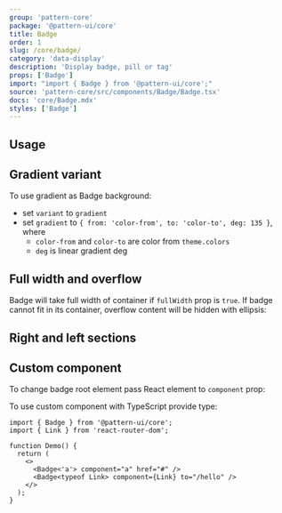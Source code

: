 ```yaml
---
group: 'pattern-core'
package: '@pattern-ui/core'
title: Badge
order: 1
slug: /core/badge/
category: 'data-display'
description: 'Display badge, pill or tag'
props: ['Badge']
import: "import { Badge } from '@pattern-ui/core';"
source: 'pattern-core/src/components/Badge/Badge.tsx'
docs: 'core/Badge.mdx'
styles: ['Badge']
---
```



## Usage

<ControlDemo data={BadgeDemos.control} />

## Gradient variant

To use gradient as Badge background:

- set `variant` to `gradient`
- set `gradient` to `{ from: 'color-from', to: 'color-to', deg: 135 }`, where
  - `color-from` and `color-to` are color from `theme.colors`
  - `deg` is linear gradient deg

<Demo data={BadgeDemos.gradient} />

## Full width and overflow

Badge will take full width of container if `fullWidth` prop is `true`.
If badge cannot fit in its container, overflow content will be hidden with ellipsis:

<Demo data={BadgeDemos.overflow} />

## Right and left sections

<Demo data={BadgeDemos.sections} />

## Custom component

To change badge root element pass React element to `component` prop:

<Demo data={BadgeDemos.component} />

To use custom component with TypeScript provide type:

```tsx
import { Badge } from '@pattern-ui/core';
import { Link } from 'react-router-dom';

function Demo() {
  return (
    <>
      <Badge<'a'> component="a" href="#" />
      <Badge<typeof Link> component={Link} to="/hello" />
    </>
  );
}
```
